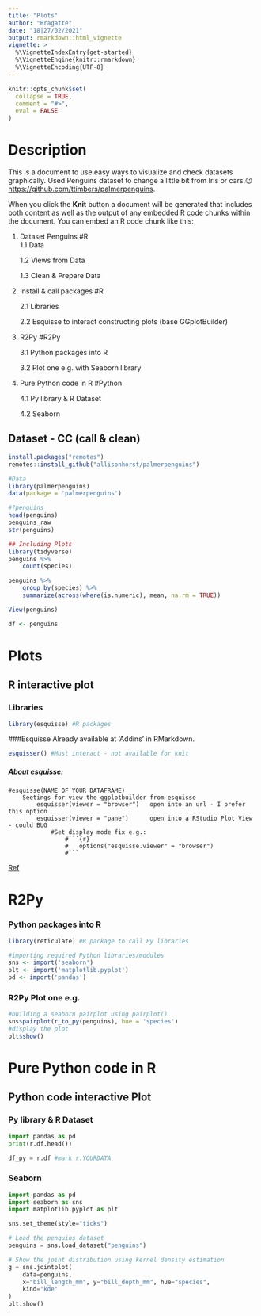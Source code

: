 ```yaml
---
title: "Plots"
author: "Bragatte"
date: "18|27/02/2021"
output: rmarkdown::html_vignette
vignette: >
  %\VignetteIndexEntry{get-started}
  %\VignetteEngine{knitr::rmarkdown}
  %\VignetteEncoding{UTF-8}
---
```


```r
knitr::opts_chunk$set(
  collapse = TRUE,
  comment = "#>",
  eval = FALSE
)
```

# Description

This is a document to use easy ways to visualize and check datasets graphically. Used Penguins dataset to change a little bit from Iris or cars.😉 <https://github.com/ttimbers/palmerpenguins>.

When you click the **Knit** button a document will be generated that includes both content as well as the output of any embedded R code chunks within the document. You can embed an R code chunk like this:

1.  Dataset Penguins \#R\
    1.1 Data

    1.2 Views from Data

    1.3 Clean & Prepare Data

2.  Install & call packages \#R

    2.1 Libraries

    2.2 Esquisse to interact constructing plots (base GGplotBuilder)

3.  R2Py \#R2Py

    3.1 Python packages into R

    3.2 Plot one e.g. with Seaborn library

4.  Pure Python code in R \#Python

    4.1 Py library & R Dataset

    4.2 Seaborn

## Dataset - CC (call & clean)

```r
install.packages("remotes")
remotes::install_github("allisonhorst/palmerpenguins")

#Data
library(palmerpenguins)
data(package = 'palmerpenguins')

#?penguins
head(penguins)
penguins_raw
str(penguins)

## Including Plots
library(tidyverse)
penguins %>%
    count(species)

penguins %>%
    group_by(species) %>%
    summarize(across(where(is.numeric), mean, na.rm = TRUE))

View(penguins)

df <- penguins
```

# Plots

## R interactive plot

### Libraries

```r
library(esquisse) #R packages
```

\#\#\#Esquisse Already available at 'Addins' in RMarkdown.

```r
esquisser() #Must interact - not available for knit
```

##### About esquisse:

    #esquisse(NAME OF YOUR DATAFRAME)
        Seetings for view the ggplotbuilder from esquisse
            esquisser(viewer = "browser")   open into an url - I prefer this option
            esquisser(viewer = "pane")      open into a RStudio Plot View - could BUG
                #Set display mode fix e.g.:
                    #```{r}
                    #   options("esquisse.viewer" = "browser")
                    #```

[Ref](https://github.com/dreamRs/esquisse/blob/master/vignettes/get-started.Rmd)

# R2Py

### Python packages into R

```r
library(reticulate) #R package to call Py libraries

#importing required Python libraries/modules
sns <- import('seaborn')
plt <- import('matplotlib.pyplot')
pd <- import('pandas')
```

### R2Py Plot one e.g.

```r
#building a seaborn pairplot using pairplot()
sns$pairplot(r_to_py(penguins), hue = 'species')
#display the plot
plt$show()
```

# Pure Python code in R

## Python code interactive Plot

### Py library & R Dataset

```python
import pandas as pd
print(r.df.head())

df_py = r.df #mark r.YOURDATA
```

### Seaborn

```python
import pandas as pd
import seaborn as sns
import matplotlib.pyplot as plt

sns.set_theme(style="ticks")

# Load the penguins dataset
penguins = sns.load_dataset("penguins")

# Show the joint distribution using kernel density estimation
g = sns.jointplot(
    data=penguins,
    x="bill_length_mm", y="bill_depth_mm", hue="species",
    kind="kde"
)
plt.show()
```
